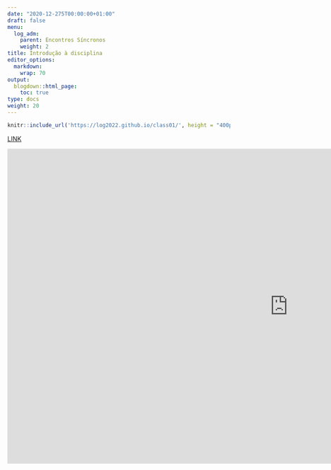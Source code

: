 ```yaml
---
date: "2020-12-275T00:00:00+01:00"
draft: false
menu:
  log_adm:
    parent: Encontros Síncronos
    weight: 2
title: Introdução à disciplina
editor_options: 
  markdown: 
    wrap: 70
output: 
  blogdown::html_page:
    toc: true
type: docs
weight: 20
---
```


```r
knitr::include_url('https://log2022.github.io/class01/', height = "400px")
```

[LINK](https://log2022.github.io/class01/)

<iframe width="1268" height="713" src="https://www.youtube.com/embed/XQ_zi4PZJxA" title="YouTube video player" frameborder="0" allow="accelerometer; autoplay; clipboard-write; encrypted-media; gyroscope; picture-in-picture" allowfullscreen></iframe>
